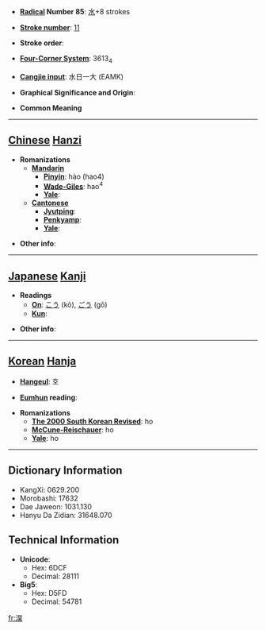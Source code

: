 * '''[[Wiktionary:Chinese radical index| Radical]] Number 85''': [[Wiktionary:Chinese radical index 水|水]]+8 strokes

* '''[[Wiktionary:Chinese total strokes index|Stroke number]]''': [[Wiktionary:Chinese total strokes index 11|11]]

* '''Stroke order''': 

* '''[[Wiktionary:Chinese four corner index|Four-Corner System]]''': 3613<sub>4</sub>

* '''[[Wiktionary:Chinese Cangjie index|Cangjie input]]''': 水日一大 (EAMK)

* '''Graphical Significance and Origin''': 

* '''Common Meaning'''

----

== [[Chinese]] [[Hanzi]] ==

* '''Romanizations'''
** '''[[Mandarin]]'''
*** '''[[Pinyin]]''': hào (hao4)
*** '''[[Wade-Giles]]''': hao<sup>4</sup>
*** '''[[Yale]]''': 
** '''[[Cantonese]]'''
*** '''[[Jyutping]]''':
*** '''[[Penkyamp]]''': 
*** '''[[Yale]]''': 

* '''Other info''': 

----

== [[Japanese]] [[Kanji]] ==

* '''Readings'''
** '''[[On]]''': [[こう]] (kō), [[ごう]] (gō)
** '''[[Kun]]''': 

* '''Other info''':  

----

== [[Korean]] [[Hanja]] ==

* '''[[Hangeul]]''': 호

* '''[[Eumhun]] reading''': 

* '''Romanizations'''
** '''[[The 2000 South Korean Revised Romanization|The 2000 South Korean Revised]]''': ho
** '''[[McCune-Reischauer]]''': ho
** '''[[Yale]]''': ho

----

== Dictionary Information ==

* KangXi: 0629.200
* Morobashi: 17632
* Dae Jaweon: 1031.130
* Hanyu Da Zidian: 31648.070

== Technical Information ==

* '''Unicode''':
** Hex: 6DCF
** Decimal: 28111
* '''Big5''':
** Hex: D5FD
** Decimal: 54781

[[fr:淏]]